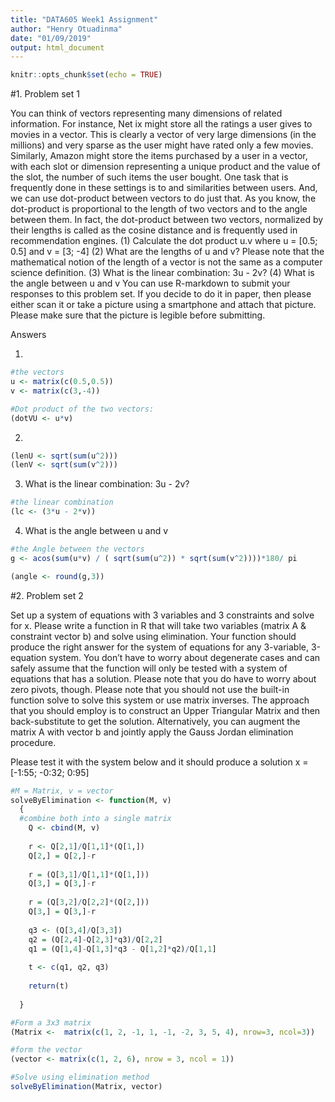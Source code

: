 ```yaml
---
title: "DATA605 Week1 Assignment"
author: "Henry Otuadinma"
date: "01/09/2019"
output: html_document
---
```


```r
knitr::opts_chunk$set(echo = TRUE)
```

#1. Problem set 1

You can think of vectors representing many dimensions of related information. For
instance, Net
ix might store all the ratings a user gives to movies in a vector. This is
clearly a vector of very large dimensions (in the millions) and very sparse as the user might
have rated only a few movies. Similarly, Amazon might store the items purchased by a user
in a vector, with each slot or dimension representing a unique product and the value of the
slot, the number of such items the user bought. One task that is frequently done in these
settings is to and similarities between users. And, we can use dot-product between vectors
to do just that. As you know, the dot-product is proportional to the length of two vectors
and to the angle between them. In fact, the dot-product between two vectors, normalized
by their lengths is called as the cosine distance and is frequently used in recommendation
engines.
(1) Calculate the dot product u.v where u = [0.5; 0.5] and v = [3; -4]
(2) What are the lengths of u and v? Please note that the mathematical notion of the
length of a vector is not the same as a computer science definition.
(3) What is the linear combination: 3u - 2v?
(4) What is the angle between u and v
You can use R-markdown to submit your responses to this problem set. If you decide to
do it in paper, then please either scan it or take a picture using a smartphone and attach
that picture. Please make sure that the picture is legible before submitting.

Answers

(1)

```r
#the vectors
u <- matrix(c(0.5,0.5))
v <- matrix(c(3,-4))

#Dot product of the two vectors:
(dotVU <- u*v)

```

(2)

```r

(lenU <- sqrt(sum(u^2)))
(lenV <- sqrt(sum(v^2)))

```

(3) What is the linear combination: 3u - 2v?

```r
#the linear combination
(lc <- (3*u - 2*v))

```

(4) What is the angle between u and v

```r
#the Angle between the vectors
g <- acos(sum(u*v) / ( sqrt(sum(u^2)) * sqrt(sum(v^2))))*180/ pi

(angle <- round(g,3))

```

#2. Problem set 2

Set up a system of equations with 3 variables and 3 constraints and solve for x. Please
write a function in R that will take two variables (matrix A & constraint vector b) and
solve using elimination. Your function should produce the right answer for the system of
equations for any 3-variable, 3-equation system. You don't have to worry about degenerate
cases and can safely assume that the function will only be tested with a system of equations
that has a solution. Please note that you do have to worry about zero pivots, though. Please
note that you should not use the built-in function solve to solve this system or use matrix
inverses. The approach that you should employ is to construct an Upper Triangular Matrix
and then back-substitute to get the solution. Alternatively, you can augment the matrix
A with vector b and jointly apply the Gauss Jordan elimination procedure.

Please test it with the system below and it should produce a solution x = [-1:55; -0:32; 0:95]

```r

#M = Matrix, v = vector
solveByElimination <- function(M, v)  
  {
  #combine both into a single matrix
    Q <- cbind(M, v)
    
    r <- Q[2,1]/Q[1,1]*(Q[1,])
    Q[2,] = Q[2,]-r
    
    r = (Q[3,1]/Q[1,1]*(Q[1,]))
    Q[3,] = Q[3,]-r
    
    r = (Q[3,2]/Q[2,2]*(Q[2,]))
    Q[3,] = Q[3,]-r
    
    q3 <- (Q[3,4]/Q[3,3])
    q2 = (Q[2,4]-Q[2,3]*q3)/Q[2,2]
    q1 = (Q[1,4]-Q[1,3]*q3 - Q[1,2]*q2)/Q[1,1]
    
    t <- c(q1, q2, q3)
    
    return(t)
    
  }

```


```r
#Form a 3x3 matrix
(Matrix <-  matrix(c(1, 2, -1, 1, -1, -2, 3, 5, 4), nrow=3, ncol=3))

#form the vector
(vector <- matrix(c(1, 2, 6), nrow = 3, ncol = 1))


```


```r

#Solve using elimination method
solveByElimination(Matrix, vector)

```
